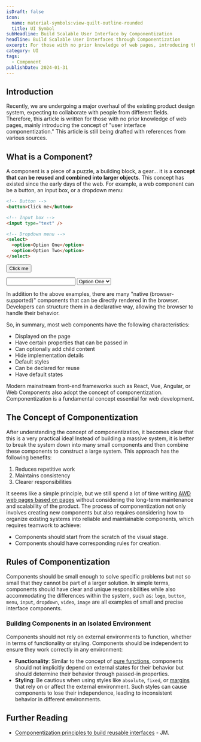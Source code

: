 ```yaml
---
isDraft: false
icon:
  name: material-symbols:view-quilt-outline-rounded
  title: UI Symbol
subHeadline: Build Scalable User Interface by Componentization
headline: Build Scalable User Interfaces through Componentization
excerpt: For those with no prior knowledge of web pages, introducing the concept of "UI componentization." Is a piece of a puzzle, a building block, a gear...
category: UI
tags:
  - Component
publishDate: 2024-01-31
---
```


## Introduction

Recently, we are undergoing a major overhaul of the existing product design system, expecting to collaborate with people from different fields. Therefore, this article is written for those with no prior knowledge of web pages, mainly introducing the concept of "user interface componentization." This article is still being drafted with references from various sources.

## What is a Component?

A component is a piece of a puzzle, a building block, a gear... it is a **concept that can be reused and combined into larger objects**. This concept has existed since the early days of the web. For example, a web component can be a button, an input box, or a dropdown menu:

```html
<!-- Button -->
<button>Click me</button>

<!-- Input box -->
<input type="text" />

<!-- Dropdown menu -->
<select>
  <option>Option One</option>
  <option>Option Two</option>
</select>
```

<div  class="flex gap-4 p-8 rounded-md">

<button>Click me</button>

<input type="text" />

<select>
  <option>Option One</option>
  <option>Option Two</option>
</select>
</div>

In addition to the above examples, there are many "native (browser-supported)" components that can be directly rendered in the browser. Developers can structure them in a declarative way, allowing the browser to handle their behavior.

So, in summary, most web components have the following characteristics:

- Displayed on the page
- Have certain properties that can be passed in
- Can optionally add child content
- Hide implementation details
- Default styles
- Can be declared for reuse
- Have default states

Modern mainstream front-end frameworks such as React, Vue, Angular, or Web Components also adopt the concept of componentization. Componentization is a fundamental concept essential for web development.

## The Concept of Componentization

After understanding the concept of componentization, it becomes clear that this is a very practical idea! Instead of building a massive system, it is better to break the system down into many small components and then combine these components to construct a large system. This approach has the following benefits:

1. Reduces repetitive work
2. Maintains consistency
3. Clearer responsibilities

It seems like a simple principle, but we still spend a lot of time writing [AWD web pages based on pages](/post/how-many-breakpoint-should-you-use/#%E4%BD%A0%E5%AF%AB%E8%A8%AD%E8%A8%88%E7%9A%84-rwd-%E5%8F%AF%E8%83%BD%E9%82%84%E6%98%AF%E4%B8%80%E5%A0%86-awd/) without considering the long-term maintenance and scalability of the product. The process of componentization not only involves creating new components but also requires considering how to organize existing systems into reliable and maintainable components, which requires teamwork to achieve:

- Components should start from the scratch of the visual stage.
- Components should have corresponding rules for creation.

## Rules of Componentization

Components should be small enough to solve specific problems but not so small that they cannot be part of a larger solution. In simple terms, components should have clear and unique responsibilities while also accommodating the differences within the system, such as: `logo`, `button`, `menu`, `input`, `dropdown`, `video`, `image` are all examples of small and precise interface components.

### Building Components in an Isolated Environment

Components should not rely on external environments to function, whether in terms of functionality or styling. Components should be independent to ensure they work correctly in any environment:

- **Functionality**: Similar to the concept of [pure functions](https://www.webdong.dev/post/why-pure-function/), components should not implicitly depend on external states for their behavior but should determine their behavior through passed-in properties.
- **Styling**: Be cautious when using styles like `absolute`, `fixed`, or [margins](https://www.webdong.dev/post/css-box-model/#%E5%A4%96%E8%B7%9D-margin) that rely on or affect the external environment. Such styles can cause components to lose their independence, leading to inconsistent behavior in different environments.

## Further Reading

- [Componentization principles to build reusable interfaces](https://joaquinmarti.com/posts/componentization-principles-to-build-reusable-interfaces/) - JM.
